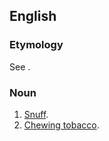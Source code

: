 ==English==

===Etymology===
See {{m|en|snus}}.

===Noun===
{{en-noun|-}}

# [[snuff|Snuff]].
# [[chewing tobacco|Chewing tobacco]].
